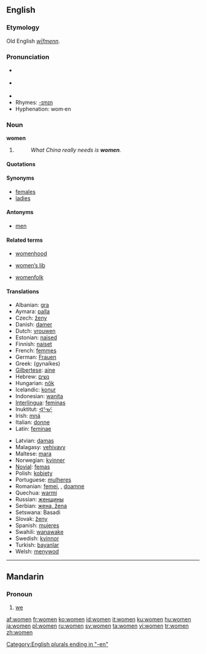 ==English==

{{rank|speak|land|why|357|women|cried|general|king}}

===Etymology===
Old English ''[[wīfmenn]]''.

===Pronunciation===
* {{RP}} {{IPA|/ˈwɪmɪn/}}
* {{US}} {{IPA|/ˈwɪmən/}}
* {{audio|en-uk-women.ogg|Audio (UK)}}
* Rhymes: [[Rhymes:English:-ɪmɪn|-ɪmɪn]]
* Hyphenation: wom·en

===Noun===
'''women''' {{p}}

# {{irregular plural of|woman#English|woman}}
#: ''What China really needs is '''women'''.''

====Quotations====
{{seecites}}

====Synonyms====
* [[females]]
* [[ladies]]

====Antonyms====
* [[men]]

====Related terms====
{{rel-top3|Related terms}}
* [[womenhood]]
{{rel-mid3}}
* [[women's lib|women’s lib]]
{{rel-mid3}}
* [[womenfolk]]
{{rel-bottom}}

====Translations====
{{trans-top|Plural of woman}}
* Albanian: [[gra]]
* Aymara: [[palla]]
* Czech: [[ženy]]
* Danish: [[damer]]
* Dutch: [[vrouwen]]
* Estonian: [[naised]]
* Finnish: [[naiset]]
* French: [[femmes]]
* German: [[Frauen]]
* Greek: {{t|el|γυναίκες|f|p}} (gynaíkes)
* [[Gilbertese]]: [[aine]]
* Hebrew: [[נשים]]
* Hungarian: [[nők]]
* Icelandic: [[konur]]
* Indonesian: [[wanita]]
* [[Interlingua]]: [[feminas]]
* Inuktitut: [[ᐊᕐᓀᑦ]]
* Irish: [[mná]]
* Italian: [[donne]]
* Latin: [[feminae]]
{{trans-mid}}
* Latvian: [[damas]] 
* Malagasy: [[vehivavy]]
* Maltese: [[mara]]
* Norwegian: [[kvinner]]
* [[Novial]]: [[femas]]
* Polish: [[kobiety]]
* Portuguese: [[mulheres]]
* Romanian: [[femei]], {{fpl}}, [[doamne]] {{fpl}}
* Quechua: [[warmi]]
* Russian: [[женщины]]
* Serbian: [[жена, žena]]
* Setswana: Basadi
* Slovak: [[ženy]]
* Spanish: [[mujeres]]
* Swahili: [[wanawake]]
* Swedish: [[kvinnor]]
* Turkish: [[bayanlar]]
* Welsh: [[menywod]] {{f}}{{p}}
{{trans-bottom}}

[[Category:English plurals ending in "-en"]]

----

==Mandarin==

===Pronoun===
{{cmn-pronoun|p|pin=wǒmen|pint=wo3men|tra=我們|sim=我们}}

# [[we]]

[[af:women]]
[[fr:women]]
[[ko:women]]
[[id:women]]
[[it:women]]
[[ku:women]]
[[hu:women]]
[[ja:women]]
[[pl:women]]
[[ru:women]]
[[sv:women]]
[[ta:women]]
[[vi:women]]
[[tr:women]]
[[zh:women]]